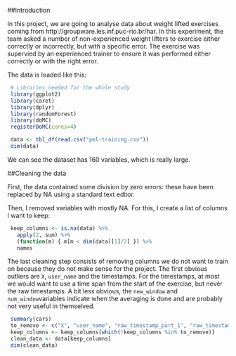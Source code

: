 ##Introduction

 
 In this project, we are going to analyse data about weight lifted exercises coming from http://groupware.les.inf.puc-rio.br/har. In this experiment, the team asked a number of non-experienced weight lifters to exercise either correctly or incorrectly, but with a specific error. The exercise was supervied by an experienced trainer to ensure it was performed either correctly or with the right error.
 
The data is loaded like this:
 
```r
 # Libraries needed for the whole study
 library(ggplot2)
 library(caret)
 library(dplyr)
 library(randomForest)
 library(doMC)
 registerDoMC(cores=4)
```
```r
 data <- tbl_df(read.csv("pml-training.csv"))
 dim(data)
 ```
We can see the dataset has 160 variables, which is really large.

##Cleaning the data

First, the data contained some division by zero errors: these have been replaced by NA using a standard text editor.

Then, I removed variables with mostly NA. For this, I create a list of columns I want to keep:

```r
 keep_columns <- is.na(data) %>%
   apply(2, sum) %>%
   (function(m) { m[m < dim(data)[1]/2] }) %>%
   names
 ```
 
The last cleaning step consists of removing columns we do not want to train on because they do not make sense for the project. The first obvious outliers are `X`, `user_name` and the timestamps. For the timestamps, at most we would want to use a time span from the start of the exercise, but never the raw timestamps. A bit less obvious, the `new_window` and `num_window`variables indicate when the averaging is done and are probably not very useful in themselved.

```r
 summary(cars)
 to_remove <- c("X", "user_name", "raw_timestamp_part_1", "raw_timestamp_part_2", "cvtd_timestamp", "new_window",   "num_window")
 keep_columns <- keep_columns[which(!keep_columns %in% to_remove)]
 clean_data <- data[keep_columns]
 dim(clean_data)
 ```
